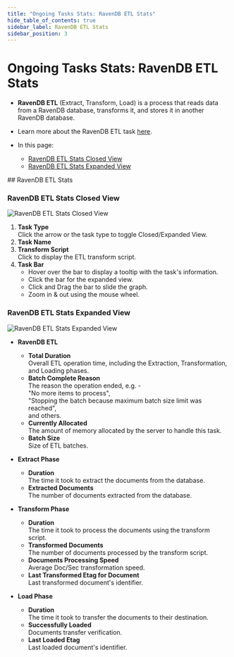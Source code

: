 ```yaml
---
title: "Ongoing Tasks Stats: RavenDB ETL Stats"
hide_table_of_contents: true
sidebar_label: RavenDB ETL Stats
sidebar_position: 3
---
```



# Ongoing Tasks Stats: RavenDB ETL Stats
<Admonition type="note" title="Note">

* **RavenDB ETL** (Extract, Transform, Load) is a process that reads data from a RavenDB database, 
  transforms it, and stores it in another RavenDB database.
* Learn more about the RavenDB ETL task [here](../../../../studio/database/tasks/ongoing-tasks/ravendb-etl-task.mdx).  

* In this page:  
    * [RavenDB ETL Stats Closed View](../../../../studio/database/stats/ongoing-tasks-stats/ravendb-etl-stats.mdx#ravendb-etl-stats-closed-view)  
    * [RavenDB ETL Stats Expanded View](../../../../studio/database/stats/ongoing-tasks-stats/ravendb-etl-stats.mdx#ravendb-etl-stats-expanded-view)  

</Admonition>
## RavenDB ETL Stats

### RavenDB ETL Stats Closed View

![RavenDB ETL Stats Closed View](./assets/stats-view-09-etl-closed-view.png)

1. **Task Type**  
   Click the arrow or the task type to toggle Closed/Expanded View.  
2. **Task Name**  
3. **Transform Script**  
   Click to display the ETL transform script.  
4. **Task Bar**  
    * Hover over the bar to display a tooltip with the task's information.  
    * Click the bar for the expanded view.  
    * Click and Drag the bar to slide the graph.  
    * Zoom in & out using the mouse wheel.  
### RavenDB ETL Stats Expanded View
![RavenDB ETL Stats Expanded View](./assets/stats-view-10-etl-expanded-view.png)

* **RavenDB ETL**  
   * **Total Duration**  
     Overall ETL operation time, including the Extraction, 
     Transformation, and Loading phases.  
   * **Batch Complete Reason**  
     The reason the operation ended, e.g. -  
     "No more items to process",  
     "Stopping the batch because maximum batch size limit was reached",  
     and others.  
   * **Currently Allocated**  
     The amount of memory allocated by the server to handle this task.  
   * **Batch Size**  
     Size of ETL batches.  

* **Extract Phase**  
   * **Duration**  
     The time it took to extract the documents from the database.  
   * **Extracted Documents**  
     The number of documents extracted from the database.  

* **Transform Phase**  
   * **Duration**  
     The time it took to process the documents using the transform script.  
   * **Transformed Documents**  
     The number of documents processed by the transform script.  
   * **Documents Processing Speed**  
     Average Doc/Sec transformation speed.  
   * **Last Transformed Etag for Document**  
     Last transformed document's identifier.  

* **Load Phase**  
   * **Duration**  
     The time it took to transfer the documents to their destination.  
   * **Successfully Loaded**  
     Documents transfer verification.  
   * **Last Loaded Etag**  
     Last loaded document's identifier.  




